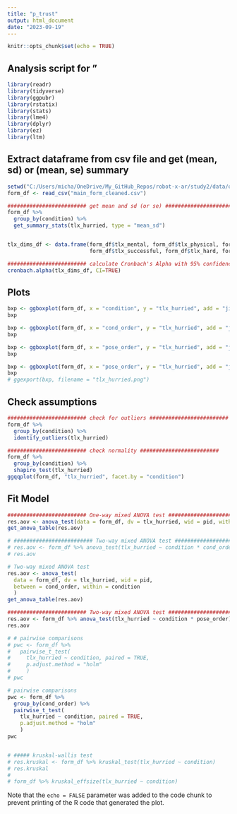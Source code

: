 ```yaml
---
title: "p_trust"
output: html_document
date: "2023-09-19"
---
```


```r
knitr::opts_chunk$set(echo = TRUE)
```

## Analysis script for "

```r
library(readr)
library(tidyverse)
library(ggpubr)
library(rstatix)
library(stats)
library(lme4)
library(dplyr)
library(ez)
library(ltm)
```


## Extract dataframe from csv file and get (mean, sd) or (mean, se) summary

```r

setwd("C:/Users/micha/OneDrive/My_GitHub_Repos/robot-x-ar/study2/data/questionnaire")
form_df <- read_csv("main_form_cleaned.csv")

######################### get mean and sd (or se) ######################### 
form_df %>%
  group_by(condition) %>%
  get_summary_stats(tlx_hurried, type = "mean_sd")


tlx_dims_df <- data.frame(form_df$tlx_mental, form_df$tlx_physical, form_df$tlx_hurried, 
                          form_df$tlx_successful, form_df$tlx_hard, form_df$tlx_insecure)

######################### calculate Cronbach's Alpha with 95% confidence interval ######################### 
cronbach.alpha(tlx_dims_df, CI=TRUE)


```

## Plots

```r

bxp <- ggboxplot(form_df, x = "condition", y = "tlx_hurried", add = "jitter")
bxp

bxp <- ggboxplot(form_df, x = "cond_order", y = "tlx_hurried", add = "jitter", color = "condition")
bxp

bxp <- ggboxplot(form_df, x = "pose_order", y = "tlx_hurried", add = "jitter", color = "condition")
bxp

bxp <- ggboxplot(form_df, x = "pose_order", y = "tlx_hurried", add = "jitter")
bxp
# ggexport(bxp, filename = "tlx_hurried.png")

```


## Check assumptions

```r

######################### check for outliers ######################### 
form_df %>%
  group_by(condition) %>%
  identify_outliers(tlx_hurried)

######################### check normality ######################### 
form_df %>%
  group_by(condition) %>%
  shapiro_test(tlx_hurried)
ggqqplot(form_df, "tlx_hurried", facet.by = "condition")


```


## Fit Model

```r

######################### One-way mixed ANOVA test #########################  
res.aov <- anova_test(data = form_df, dv = tlx_hurried, wid = pid, within = condition)
get_anova_table(res.aov)

# ######################### Two-way mixed ANOVA test #########################  
# res.aov <- form_df %>% anova_test(tlx_hurried ~ condition * cond_order)
# res.aov

# Two-way mixed ANOVA test
res.aov <- anova_test(
  data = form_df, dv = tlx_hurried, wid = pid,
  between = cond_order, within = condition
  )
get_anova_table(res.aov)

######################### Two-way mixed ANOVA test #########################  
res.aov <- form_df %>% anova_test(tlx_hurried ~ condition * pose_order)
res.aov

# # pairwise comparisons
# pwc <- form_df %>%
#   pairwise_t_test(
#     tlx_hurried ~ condition, paired = TRUE,
#     p.adjust.method = "holm"
#     )
# pwc

# pairwise comparisons
pwc <- form_df %>%
  group_by(cond_order) %>%
  pairwise_t_test(
    tlx_hurried ~ condition, paired = TRUE,
    p.adjust.method = "holm"
    )
pwc


# ##### kruskal-wallis test
# res.kruskal <- form_df %>% kruskal_test(tlx_hurried ~ condition)
# res.kruskal
# 
# form_df %>% kruskal_effsize(tlx_hurried ~ condition)


```



Note that the `echo = FALSE` parameter was added to the code chunk to prevent printing of the R code that generated the plot.
